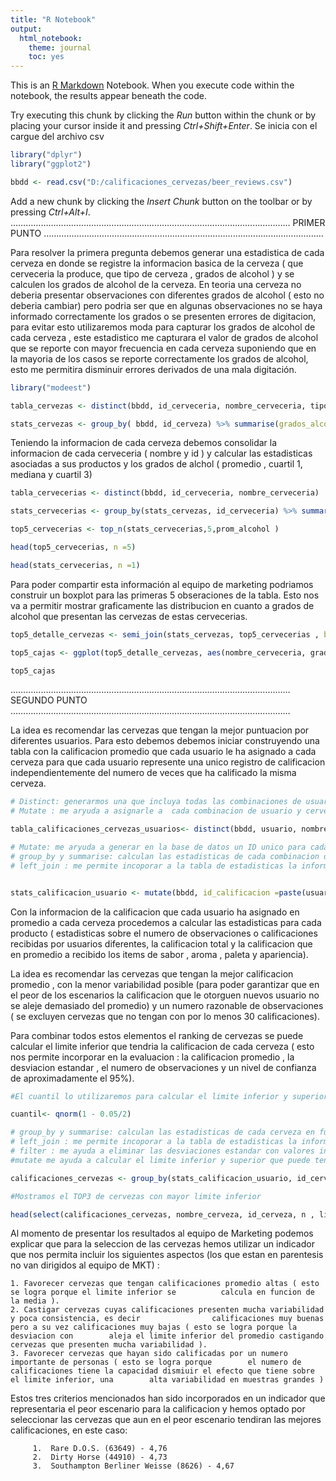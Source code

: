 ---
title: "R Notebook"
output: 
  html_notebook: 
    theme: journal
    toc: yes
---

This is an [R Markdown](http://rmarkdown.rstudio.com) Notebook. When you execute code within the notebook, the results appear beneath the code. 

Try executing this chunk by clicking the *Run* button within the chunk or by placing your cursor inside it and pressing *Ctrl+Shift+Enter*. 
Se inicia con el cargue del archivo csv

```{r Cargue de archivo}
library("dplyr")
library("ggplot2")

bbdd <- read.csv("D:/calificaciones_cervezas/beer_reviews.csv")

```

Add a new chunk by clicking the *Insert Chunk* button on the toolbar or by pressing *Ctrl+Alt+I*.
...............................................................................................................
                                              PRIMER PUNTO
...............................................................................................................


Para resolver la primera pregunta debemos generar una estadistica de cada cerveza en donde se registre la informacion basica de la cerveza ( que cerveceria la produce, que tipo de cerveza , grados de alcohol ) y se calculen los grados de alcohol de la cerveza. 
En teoria una cerveza no deberia presentar observaciones con diferentes grados de alcohol ( esto no deberia cambiar) pero podria ser que en algunas observaciones no se haya informado correctamente los grados o se presenten errores de digitacion, para evitar esto utilizaremos moda para capturar los grados de alcohol de cada cerveza , este estadistico me capturara el valor de grados de alcohol que se reporte con mayor frecuencia en cada cerveza suponiendo que en la mayoria de los casos se reporte correctamente los grados de alcohol, esto me permitira disminuir errores derivados de una mala digitación.

```{r}
library("modeest")

tabla_cervezas <- distinct(bbdd, id_cerveceria, nombre_cerveceria, tipo_cerveza, nombre_cerveza, id_cerveza )

stats_cervezas <- group_by( bbdd, id_cerveza) %>% summarise(grados_alcohol = median(grado_alcohol, na.rm = TRUE))%>% left_join( tabla_cervezas, by = "id_cerveza")

```

Teniendo la informacion de cada cerveza debemos consolidar la informacion de cada cerveceria ( nombre y id ) y calcular las estadisticas asociadas a sus productos y los grados de alchol ( promedio , cuartil 1, mediana y cuartil 3)
 
```{r Punto 1 : Cerveceria que produce en promedio las cervezas con mayor grado de alcohol}

tabla_cervecerias <- distinct(bbdd, id_cerveceria, nombre_cerveceria)

stats_cervecerias <- group_by(stats_cervezas, id_cerveceria) %>% summarise(  prom_alcohol = mean(grados_alcohol , na.rm = TRUE), Q1 = quantile(grados_alcohol, prob = 0.25 , na.rm=TRUE), Q2 = quantile(grados_alcohol, prob = 0.5 , na.rm=TRUE), Q3 = quantile(grados_alcohol, prob = 0.75 , na.rm=TRUE) ) %>% filter(!is.infinite(prom_alcohol))%>% arrange(desc(Q3))%>% left_join( tabla_cervecerias, by = "id_cerveceria")

top5_cervecerias <- top_n(stats_cervecerias,5,prom_alcohol )

head(top5_cervecerias, n =5)

head(stats_cervecerias, n =1)

```

Para poder compartir esta información al equipo de marketing podriamos construir un boxplot para las primeras 5 obseraciones de la tabla. Esto nos va a permitir mostrar graficamente las distribucion en cuanto a grados de alcohol que presentan las cervezas de estas cervecerias.

```{r}

top5_detalle_cervezas <- semi_join(stats_cervezas, top5_cervecerias , by = "id_cerveceria") %>% filter(!is.na(grados_alcohol))

top5_cajas <- ggplot(top5_detalle_cervezas, aes(nombre_cerveceria, grados_alcohol)) + geom_boxplot()+ coord_flip()

top5_cajas
```


...............................................................................................................
                                              SEGUNDO PUNTO
...............................................................................................................

La idea es recomendar las cervezas que tengan la mejor puntuacion por diferentes usuarios. 
Para esto debemos debemos iniciar construyendo una tabla con la calificacion promedio que cada usuario le ha asignado a cada cerveza para que cada usuario represente una unico registro de calificacion independientemente del numero de veces que ha calificado la misma cerveza.

```{r}

# Distinct: generarmos una que incluya todas las combinaciones de usuarios y cervezas calificadas
# Mutate : me aryuda a asignarle a  cada combinacion de usuario y cerveza calificada un unico ID

tabla_calificaciones_cervezas_usuarios<- distinct(bbdd, usuario, nombre_cerveza ,id_cerveza)%>% mutate(id_calificacion = paste(usuario,c(id_cerveza), sep ="-"))

# Mutate: me aryuda a generar en la base de datos un ID unico para cada combinacion de usuario y cerveza calificada
# group_by y summarise: calculan las estadisticas de cada combinacion de usuario y cerveza calificada en funcion de la calificaciones de los usuarios
# left_join : me permite incoporar a la tabla de estadisticas la informacion del nombre del nombre de la cerveza y id de la cerveza


stats_calificacion_usuario <- mutate(bbdd, id_calificacion =paste(usuario, c(id_cerveza), sep ="-"))%>% group_by( id_calificacion) %>% summarise( calificacion_prom_u = mean(calificacion_total, na.rm = TRUE), calificacion_med_u = median(calificacion_total, na.rm = TRUE), calificacion_desv_u = sd(calificacion_total, na.rm = TRUE), sabor_prom_u = mean(calificacion_sabor, na.rm = TRUE), aroma_prom_u = mean(calificacion_aroma, na.rm = TRUE), paleta_prom_u = mean(calificacion_paleta, na.rm = TRUE), apariencia_prom_u = mean(calificacion_apariencia, na.rm = TRUE))%>% left_join( tabla_calificaciones_cervezas_usuarios, by = "id_calificacion")


```
Con la informacion de la calificacion que cada usuario ha asignado en promedio a cada cerveza procedemos a calcular las estadisticas para cada producto ( estadisticas sobre el numero de observaciones o calificaciones recibidas por usuarios diferentes, la calificacion total y la calificacion que en promedio a recibido los items de sabor , aroma , paleta y apariencia). 

La idea es recomendar las cervezas que tengan la mejor calificacion promedio , con la menor variabilidad posible (para poder garantizar que en el peor de los escenarios la calificacion que le otorguen nuevos usuario no se aleje demasiado del promedio) y un numero razonable de observaciones ( se excluyen cervezas que no tengan con por lo menos 30 calificaciones).

Para combinar todos estos elementos el ranking de cervezas se puede calcular el limite inferior que tendria la calificacion de cada cerveza ( esto nos permite incorporar en la evaluacion : la calificacion promedio , la desviacion estandar , el numero de observaciones y un nivel de confianza de aproximadamente el 95%). 

```{r}
#El cuantil lo utilizaremos para calcular el limite inferior y superior de la calificacion.

cuantil<- qnorm(1 - 0.05/2)

# group_by y summarise: calculan las estadisticas de cada cerveza en funcion de la calificaciones de los usuarios
# left_join : me permite incoporar a la tabla de estadisticas la informacion del nombre de la cerveza para facilitar la interpretacion de los resultados
# filter : me ayuda a eliminar las desviaciones estandar con valores infinitos y no calculados y cervezas con menos de 30 observaciones
#mutate me ayuda a calcular el limite inferior y superior que puede tener la calificacion de cada cerveza

calificaciones_cervezas <- group_by(stats_calificacion_usuario, id_cerveza) %>% summarise( n=n()-sum(is.na(calificacion_prom_u)),calificacion_prom = mean(calificacion_prom_u, na.rm = TRUE), calificacion_med = median(calificacion_prom_u, na.rm = TRUE), calificacion_desv = sd(calificacion_prom_u, na.rm = TRUE), sabor_prom = mean(sabor_prom_u, na.rm = TRUE), aroma_prom = mean(aroma_prom_u, na.rm = TRUE), paleta_prom = mean(paleta_prom_u, na.rm = TRUE), apariencia_prom = mean(apariencia_prom_u, na.rm = TRUE))%>% left_join(stats_cervezas, by = "id_cerveza")%>% filter((is.finite(calificacion_desv)| is.nan(calificacion_desv)) & n>30) %>% mutate(limINF_calificacion = calificacion_prom - (cuantil*calificacion_desv / sqrt(n) ), limSUP_calificacion = calificacion_prom + (cuantil*calificacion_desv / sqrt(n) )) %>% arrange( desc(limINF_calificacion), desc(calificacion_prom) , limSUP_calificacion , calificacion_desv, desc(n))

#Mostramos el TOP3 de cervezas con mayor limite inferior

head(select(calificaciones_cervezas, nombre_cerveza, id_cerveza, n , limINF_calificacion, calificacion_prom, limSUP_calificacion, calificacion_desv),n=3)

```

Al momento de presentar los resultados al equipo de Marketing podemos explicar que para la seleccion de las cervezas hemos utilizar un indicador que nos permita incluir los siguientes aspectos (los que estan en parentesis no van dirigidos al equipo de MKT) :

    1. Favorecer cervezas que tengan calificaciones promedio altas ( esto se logra porque el limite inferior se          calcula en funcion de la media ).
    2. Castigar cervezas cuyas calificaciones presenten mucha variabilidad y poca consistencia, es decir                calificaciones muy buenas pero a su vez calificaciones muy bajas ( esto se logra porque la desviacion con        aleja el limite inferior del promedio castigando cervezas que presenten mucha variabilidad ).
    3. Favorecer cervezas que hayan sido calificadas por un numero importante de personas ( esto se logra porque        el numero de calificaciones tiene la capacidad dismiuir el efecto que tiene sobre el limite inferior, una        alta variabilidad en muestras grandes )

Estos tres criterios mencionados han sido incorporados en un indicador que representaria el peor escenario para la calificacion y hemos optado por seleccionar las cervezas que aun en el peor escenario tendiran las mejores calificaciones, en este caso:

         1.  Rare D.O.S. (63649) - 4,76
         2.  Dirty Horse (44910) - 4,73
         3.  Southampton Berliner Weisse (8626) - 4,67
